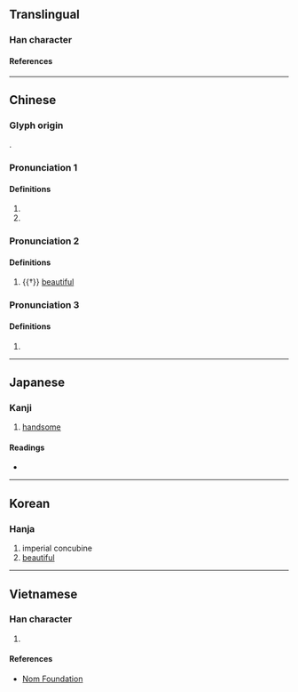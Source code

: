 {{also|媫}}
{{character info}}
==Translingual==

===Han character===
{{Han char|rn=38|rad=女|as=08|sn=11|four=45481|canj=VJLO|ids=⿰女疌}}

====References====
{{Han ref|kx=0264.280|dkj=06412|dj=0531.190|hdz=21057.050|uh=5A55}}

----

==Chinese==
{{zh-forms|alt=媫}}

===Glyph origin===
{{Han etym}}
{{Han compound|女|疌|ls=psc|c1=s|c2=p|t1=woman}}.

===Pronunciation 1===
{{zh-pron
|m=jié
|c=zit3,zip3,zit6
|md=ciĕk
|mc=y
|oc=y
|cat=
}}

====Definitions====
{{zh-hanzi}}

# {{zh-used in|婕妤}}
# {{n-g|Used in female personal names.}}

===Pronunciation 2===
{{zh-pron
|m=jié
|cat=a
}}

====Definitions====
{{zh-hanzi}}

# {{†}} [[beautiful]]

===Pronunciation 3===
{{zh-pron
|m=qiè
|cat=
}}

====Definitions====
{{zh-hanzi}}

# {{rfdef|zh}}

----

==Japanese==

===Kanji===
{{ja-kanji|grade=|rs=女08}}

# [[handsome]]

====Readings====
* {{ja-readings|on=[[しょう]] (shō)|kun=[[みめよい]] (mimeyoi)}}

----

==Korean==

===Hanja===
{{ko-hanja|hangeul=첩|rv=cheop|mr=ch'ŏp}}

# imperial concubine
# [[beautiful]]

----

==Vietnamese==

===Han character===
{{vi-readings|reading=tiệp|rs=女08}}

# {{rfdef|vi|sort=女08}}

====References====
* [http://nomfoundation.org/common/nom_details.php?codepoint=5a55 Nom Foundation]